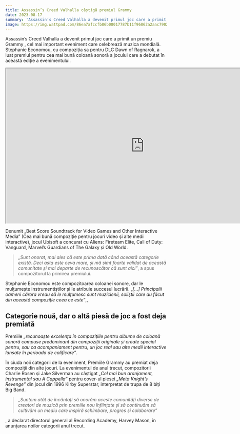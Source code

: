 ```yaml
---
title: Assassin’s Creed Valhalla câștigă premiul Grammy
date: 2023-08-17
summary: 'Assassin’s Creed Valhalla a devenit primul joc care a primit un premiu Grammy , cel mai important eveniment care celebrează muzica mondială.'
image: https://img.wattpad.com/86ea7afccfb86b08017787b11f96862a2aac7902/68747470733a2f2f73332e616d617a6f6e6177732e636f6d2f776174747061642d6d656469612d736572766963652f53746f7279496d6167652f476334385a6455456c30686170673d3d2d3931373435323738332e313631666635616364326130633063303132323931343431303832382e676966 
---
```




Assassin’s Creed Valhalla a devenit primul joc care a primit un premiu Grammy , cel mai important eveniment care celebrează muzica mondială. Stephanie Economou, cu compoziția sa pentru DLC Dawn of Ragnarok, a luat premiul pentru cea mai bună coloană sonoră a jocului care a debutat în această ediție a evenimentului.


<iframe width="860" height="484" src="https://www.youtube.com/embed/ssrNcwxALS4" title="Assassin&#39;s Creed Valhalla - Official Trailer" allowfullscreen="" loading="lazy"  ></iframe>

Denumit „Best Score Soundtrack for Video Games and Other Interactive Media” (Cea mai bună compoziție pentru jocuri video și alte medii interactive), jocul Ubisoft a concurat cu Aliens: Fireteam Elite, Call of Duty: Vanguard, Marvel’s Guardians of The Galaxy și Old World.

 
>_„Sunt onorat, mai ales că este prima dată când această categorie există. Deci asta este ceva mare, și mă simt foarte validat de această comunitate și mai departe de recunoscător că sunt aici”_, a spus compozitorul la primirea premiului.

 

Stephanie Economou este compozitoarea coloanei sonore, dar le mulțumește instrumentiștilor și le atribuie succesul lucrării. „_\[…\] Principalii oameni cărora vreau să le mulțumesc sunt muzicienii, soliştii care au făcut din această compoziție ceea ce este”_,,

## Categorie nouă, dar o altă piesă de joc a fost deja premiată

Premiile _„recunoaște excelența în compozițiile pentru albume de coloană sonoră compuse predominant din compoziții originale și create special pentru, sau ca acompaniament pentru, un joc real sau alte medii interactive lansate în perioada de calificare”_.

În ciuda noii categorii de la eveniment, Premiile Grammy au premiat deja compoziții din alte jocuri. La evenimentul de anul trecut, compozitorii Charlie Rosen și Jake Silverman au câștigat _„Cel mai bun aranjament, instrumental sau A Cappella”_ pentru cover-ul piesei _„Meta Knight’s Revenge”_ din jocul din 1996 Kirby Superstar, interpretat de trupa de 8 biți Big Band.

>_„Suntem atât de încântați să onorăm aceste comunități diverse de creatori de muzică prin premiile nou înființate și să continuăm să cultivăm un mediu care inspiră schimbare, progres și colaborare”_

, a declarat directorul general al Recording Academy, Harvey Mason, în anunțarea noilor categorii anul trecut.